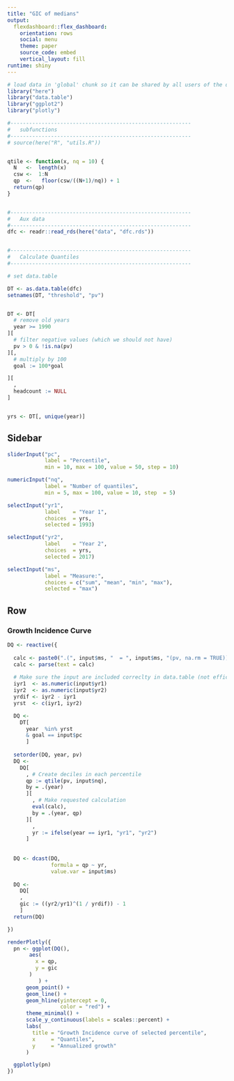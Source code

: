 ```yaml
---
title: "GIC of medians"
output: 
  flexdashboard::flex_dashboard:
    orientation: rows
    social: menu
    theme: paper
    source_code: embed
    vertical_layout: fill
runtime: shiny
---
```


```r
# load data in 'global' chunk so it can be shared by all users of the dashboard
library("here")
library("data.table")
library("ggplot2")
library("plotly")

#----------------------------------------------------------
#   subfunctions
#----------------------------------------------------------
# source(here("R", "utils.R"))


qtile <- function(x, nq = 10) {
  N   <-  length(x)
  csw <-  1:N
  qp  <-   floor(csw/((N+1)/nq)) + 1
  return(qp)
}


#----------------------------------------------------------
#   Aux data
#----------------------------------------------------------
dfc <- readr::read_rds(here("data", "dfc.rds"))


#----------------------------------------------------------
#   Calculate Quantiles
#----------------------------------------------------------

# set data.table

DT <- as.data.table(dfc)
setnames(DT, "threshold", "pv")


DT <- DT[
  # remove old years
  year >= 1990
][
  # filter negative values (which we should not have)
  pv > 0 & !is.na(pv)
][,
  # multiply by 100
  goal := 100*goal

][
  ,
  headcount := NULL
]


yrs <- DT[, unique(year)]

```


Sidebar {.sidebar data-width=350}
-----------------------------------------------------------------------

```r
sliderInput("pc", 
            label = "Percentile",
            min = 10, max = 100, value = 50, step = 10)

numericInput("nq", 
            label = "Number of quantiles",
            min = 5, max = 100, value = 10, step  = 5)

selectInput("yr1", 
            label    = "Year 1",
            choices  = yrs, 
            selected = 1993)

selectInput("yr2", 
            label    = "Year 2",
            choices  = yrs, 
            selected = 2017)

selectInput("ms", 
            label = "Measure:",
            choices = c("sum", "mean", "min", "max"),
            selected = "max")

```

Row {.tabset .tabset-fade}
-----------------------------------------------------------------------

### Growth Incidence Curve

```r

DQ <- reactive({
  
  calc <- paste0(".(", input$ms, "  = ", input$ms, "(pv, na.rm = TRUE))")
  calc <- parse(text = calc)
  
  # Make sure the input are included correclty in data.table (not efficient but works)
  iyr1  <- as.numeric(input$yr1)
  iyr2  <- as.numeric(input$yr2)
  yrdif <- iyr2 - iyr1
  yrst  <- c(iyr1, iyr2)

  DQ <-
    DT[
      year  %in% yrst
      & goal == input$pc
      ]
  
  setorder(DQ, year, pv)
  DQ <-
    DQ[
      , # Create deciles in each percentile
      qp := qtile(pv, input$nq),
      by = .(year)
      ][
        , # Make requested calculation
        eval(calc),
        by = .(year, qp)
      ][
        ,
        yr := ifelse(year == iyr1, "yr1", "yr2")
      ]
  
  
  DQ <- dcast(DQ,
              formula = qp ~ yr,
              value.var = input$ms)
  
  DQ <- 
    DQ[
    ,
    gic := ((yr2/yr1)^(1 / yrdif)) - 1
    ]
  return(DQ)

})
```

```r
renderPlotly({
  pn <- ggplot(DQ(),
       aes(
         x = qp,
         y = gic
       )
          ) +
      geom_point() +
      geom_line() +
      geom_hline(yintercept = 0,
                 color = "red") +
      theme_minimal() +
      scale_y_continuous(labels = scales::percent) +
      labs(
        title = "Growth Incidence curve of selected percentile",
        x     = "Quantiles",
        y     = "Annualized growth"
      )

  ggplotly(pn)
})
```
